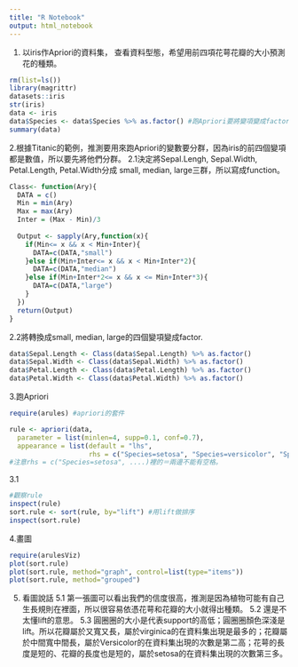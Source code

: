 ```yaml
---
title: "R Notebook"
output: html_notebook
---
```


1. 以iris作Apriori的資料集，
   查看資料型態，希望用前四項花萼花瓣的大小預測花的種類。

```r
rm(list=ls())
library(magrittr)
datasets::iris
str(iris)
data <- iris
data$Species <- data$Species %>% as.factor() #跑Apriori要將變項變成factor
summary(data)

```

2.根據Titanic的範例，推測要用來跑Apriori的變數要分群，因為iris的前四個變項都是數值，所以要先將他們分群。
2.1決定將Sepal.Lengh, Sepal.Width, Petal.Length, Petal.Width分成 small, median, large三群，所以寫成function。
```r
Class<- function(Ary){
  DATA = c()
  Min = min(Ary)
  Max = max(Ary)
  Inter = (Max - Min)/3
  
  Output <- sapply(Ary,function(x){
    if(Min<= x && x < Min+Inter){
      DATA=c(DATA,"small")
    }else if(Min+Inter<= x && x < Min+Inter*2){
      DATA=c(DATA,"median")
    }else if(Min+Inter*2<= x && x <= Min+Inter*3){
      DATA=c(DATA,"large")
    }
  })
  return(Output)
}  
```

2.2將轉換成small, median, large的四個變項變成factor.
```r
data$Sepal.Length <- Class(data$Sepal.Length) %>% as.factor()
data$Sepal.Width <- Class(data$Sepal.Width) %>% as.factor()
data$Petal.Length <- Class(data$Petal.Length) %>% as.factor()
data$Petal.Width <- Class(data$Petal.Width) %>% as.factor()
```


3.跑Apriori
```r
require(arules) #apriori的套件

rule <- apriori(data, 
  parameter = list(minlen=4, supp=0.1, conf=0.7),
  appearance = list(default = "lhs",
                    rhs = c("Species=setosa", "Species=versicolor", "Species=virginica")))
#注意rhs = c("Species=setosa", ....)裡的＝兩邊不能有空格。
```


3.1
```r
#觀察rule
inspect(rule)
sort.rule <- sort(rule, by="lift") #用lift做排序
inspect(sort.rule)
```


4.畫圖
```r
require(arulesViz)
plot(sort.rule)
plot(sort.rule, method="graph", control=list(type="items"))
plot(sort.rule, method="grouped")
```


5. 看圖說話
5.1 第一張圖可以看出我們的信度很高，推測是因為植物可能有自己生長規則在裡面，所以很容易依憑花萼和花瓣的大小就得出種類。
5.2 還是不太懂lift的意思。
5.3 圓圈圈的大小是代表support的高低；圓圈圈顏色深淺是lift。所以花瓣屬於又寬又長，屬於virginica的在資料集出現是最多的；花瓣屬於中間寬中間長，屬於Versicolor的在資料集出現的次數是第二高；花萼的長度是短的、花瓣的長度也是短的，屬於setosa的在資料集出現的次數第三多。